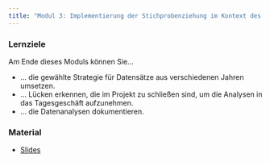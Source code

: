 ```yaml
---
title: "Modul 3: Implementierung der Stichprobenziehung im Kontext des Gesamtablaufs"
---
```


::: {.callout-tip} 
### Lernziele

Am Ende dieses Moduls können Sie...

* ... die gewählte Strategie für Datensätze aus verschiedenen Jahren umsetzen.
* ... Lücken erkennen, die im Projekt zu schließen sind, um die Analysen in das Tagesgeschäft aufzunehmen.
* ... die Datenanalysen dokumentieren.

:::

### Material
* [Slides](https://drive.google.com/file/d/1MBA4RdC62sbaMMIFLh6YRZk_YZTZs7wE/view?usp=drive_link)
